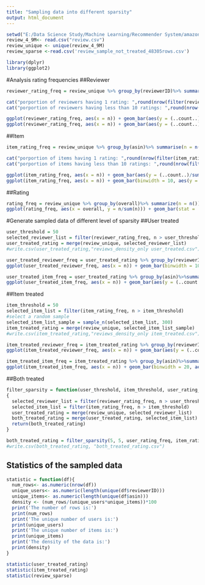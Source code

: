 ---
title: "Sampling data into different sparsity"
output: html_document
---
```{r, cache=TRUE}
setwd("E:/Data Science Study/Machine Learning/Recommender System/amazon data/processed")
review_4_9M<- read.csv("review.csv")
review_unique <- unique(review_4_9M)
review_sparse <-read.csv('review_sample_not_treated_48305rows.csv')

library(dplyr)
library(ggplot2)
```

#Analysis rating frequencies
##Reviewer
```{r, warning=FALSE}
reviewer_rating_freq = review_unique %>% group_by(reviewerID)%>% summarise(n = n())

cat("porportion of reviewers having 1 rating: ",round(nrow(filter(reviewer_rating_freq, n == 1))/nrow(reviewer_rating_freq)*100,2),"%")
cat("porportion of reviewers having less than 10 ratings: ",round(nrow(filter(reviewer_rating_freq, n < 10))/nrow(reviewer_rating_freq)*100,2),"%")

ggplot(reviewer_rating_freq, aes(x = n)) + geom_bar(aes(y = (..count..)/sum(..count..))) + xlim(0,15) + ggtitle("reviewer rating frequencies") + ylab("proportion of reviewers") + xlab("number of ratings")
ggplot(reviewer_rating_freq, aes(x = n)) + geom_bar(aes(y = (..count..)/sum(..count..))) + xlim(10,80) + ggtitle("reviewer rating frequencies for reviewers with above 10 ratings") + ylab("number of reviewers") + xlab("number of ratings")
```

##Item
```{r, warning=FALSE}
item_rating_freq = review_unique %>% group_by(asin)%>% summarise(n = n())

cat("porportion of items having 1 rating: ",round(nrow(filter(item_rating_freq, n == 1))/nrow(item_rating_freq)*100,2),"%")
cat("porportion of items having less than 10 ratings: ",round(nrow(filter(item_rating_freq, n < 10))/nrow(item_rating_freq)*100,2),"%")

ggplot(item_rating_freq, aes(x = n)) + geom_bar(aes(y = (..count..)/sum(..count..))) + xlim(0,50) + ggtitle("item rating frequencies") + ylab("proportion of items") + xlab("number of ratings")
ggplot(item_rating_freq, aes(x = n)) + geom_bar(binwidth = 10, aes(y = (..count..)/sum(..count..))) + xlim(30,1000) + ggtitle("item rating frequencies for items with above 30 ratings") + ylab("proportion of items") + xlab("number of ratings")
```

##Rating
```{r}
rating_freq = review_unique %>% group_by(overall)%>% summarize(n = n())
ggplot(rating_freq, aes(x = overall, y = n/sum(n))) + geom_bar(stat = 'identity') + ggtitle("rating frequencies") + ylab("proportion of each ratings") + xlab("rating")
```

#Generate sampled data of different level of sparsity
##User treated 
```{r}
user_threshold = 50
selected_reviewer_list = filter(reviewer_rating_freq, n > user_threshold)
user_treated_rating = merge(review_unique, selected_reviewer_list)
#write.csv(user_treated_rating,"reviews_density_only user_treated.csv")

user_treated_reviewer_freq = user_treated_rating %>% group_by(reviewerID)%>%summarise(n = n())
ggplot(user_treated_reviewer_freq, aes(x = n)) + geom_bar(binwidth = 10, aes(y = (..count..)/sum(..count..))) + xlim(0,300) + ggtitle("reviewer rating frequencies") + ylab("proportion of reviewers") + xlab("number of ratings")

user_treated_item_freq = user_treated_rating %>% group_by(asin)%>%summarise(n = n())
ggplot(user_treated_item_freq, aes(x = n)) + geom_bar(aes(y = (..count..)/sum(..count..))) + ggtitle("Item rating frequencies") + ylab("proportion of items") + xlab("number of ratings")
```

##Item treated 
```{r}
item_threshold = 50
selected_item_list = filter(item_rating_freq, n > item_threshold)
#select a random sample 
selected_item_list_sample = sample_n(selected_item_list, 300)
item_treated_rating = merge(review_unique, selected_item_list_sample)
#write.csv(item_treated_rating,"reviews_density_only item_treated.csv")

item_treated_reviewer_freq = item_treated_rating %>% group_by(reviewerID)%>%summarise(n = n())
ggplot(item_treated_reviewer_freq, aes(x = n)) + geom_bar(aes(y = (..count..)/sum(..count..))) + ggtitle("reviewer rating frequencies") + ylab("proportion of reviewers") + xlab("number of ratings")

item_treated_item_freq = item_treated_rating %>% group_by(asin)%>%summarise(n = n())
ggplot(item_treated_item_freq, aes(x = n)) + geom_bar(binwidth = 20, aes(y = (..count..)/sum(..count..))) + ggtitle("Item rating frequencies") + ylab("proportion of items") + xlab("number of ratings")
```

##Both treated
```{r}
filter_sparsity = function(user_threshold, item_threshold, user_rating_freq, item_rating_freq, review_unique)
{
  selected_reviewer_list = filter(reviewer_rating_freq, n > user_threshold)
  selected_item_list = filter(item_rating_freq, n > item_threshold)
  user_treated_rating = merge(review_unique, selected_reviewer_list)
  both_treated_rating = merge(user_treated_rating, selected_item_list)
  return(both_treated_rating)
}

both_treated_rating = filter_sparsity(5, 5, user_rating_freq, item_rating_freq, review_unique)
#write.csv(both_treated_rating, "both_treated_rating.csv")
```

## Statistics of the sampled data
```{r}
statistic = function(df){
  num_rows<- as.numeric(nrow(df))
  unique_users<- as.numeric(length(unique(df$reviewerID)))
  unique_items<- as.numeric(length(unique(df$asin)))
  density <- (num_rows/(unique_users*unique_items))*100
  print('The number of rows is:')
  print(num_rows)
  print('The unique number of users is:')
  print(unique_users)
  print('The unique number of items is:')
  print(unique_items)
  print('The density of the data is:')
  print(density)
}

statistic(user_treated_rating)
statistic(item_treated_rating)
statistic(review_sparse)
```
